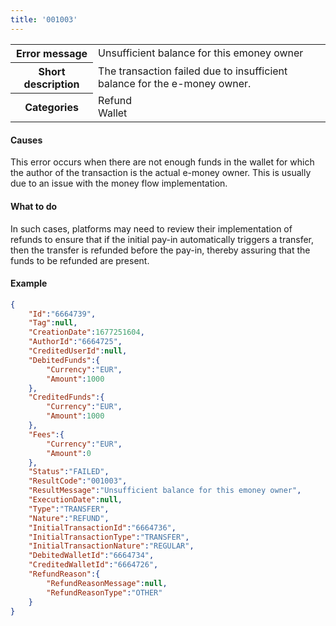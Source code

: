 ```yaml
---
title: '001003'  
---
```

  
<table>
    <tbody>
        <tr>
            <th class="header"><strong>Error message</strong></th>
            <td class="table-content">Unsufficient balance for this emoney owner</td>
        </tr>
        <tr>
            <th class="header"><strong>Short description</strong></th>
            <td class="table-content">The transaction failed due to insufficient balance for the e-money owner.</td>
        </tr>
        <tr>
            <th class="header"><strong>Categories</strong></th>
            <td class="table-content">  
<div class="label">Refund</div>  
<div class="label">Wallet</div>
</td>
        </tr>
    </tbody>
</table>  

#### Causes  

This error occurs when there are not enough funds in the wallet for which the author of the transaction is the actual e-money owner. This is usually due to an issue with the money flow implementation.  

#### What to do  

In such cases, platforms may need to review their implementation of refunds to ensure that if the initial pay-in automatically triggers a transfer, then the transfer is refunded before the pay-in, thereby assuring that the funds to be refunded are present.  

#### Example  
```json API Response
{
    "Id":"6664739",
    "Tag":null,
    "CreationDate":1677251604,
    "AuthorId":"6664725",
    "CreditedUserId":null,
    "DebitedFunds":{
        "Currency":"EUR",
        "Amount":1000
    },
    "CreditedFunds":{
        "Currency":"EUR",
        "Amount":1000
    },
    "Fees":{
        "Currency":"EUR",
        "Amount":0
    },
    "Status":"FAILED",
    "ResultCode":"001003",
    "ResultMessage":"Unsufficient balance for this emoney owner",
    "ExecutionDate":null,
    "Type":"TRANSFER",
    "Nature":"REFUND",
    "InitialTransactionId":"6664736",
    "InitialTransactionType":"TRANSFER",
    "InitialTransactionNature":"REGULAR",
    "DebitedWalletId":"6664734",
    "CreditedWalletId":"6664726",
    "RefundReason":{
        "RefundReasonMessage":null,
        "RefundReasonType":"OTHER"
    }
}
```